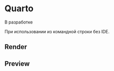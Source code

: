 # Quarto {#sec-enviroment-quarto}

::: {.callout-important title="Состояние разработки"}
В разработке
:::

При использовании из командной строки без IDE.

## Render

## Preview
